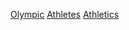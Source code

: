 

{{Commons cat|Olympic athletes}}

[[Category:各賽事田徑運動員|Olympic]]
[[Category:奧林匹克運動會田徑比賽|Athletes]]
[[Category:夏季奧運各項目運動員|Athletics]]